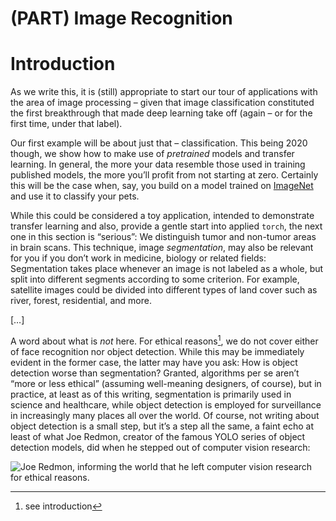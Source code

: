 # (PART) Image Recognition {.unnumbered}

# Introduction {#image-recognition-intro .unnumbered}

As we write this, it is (still) appropriate to start our tour of applications with the area of image processing -- given that
image classification constituted the first breakthrough that made deep learning take off (again -- or for the first time,
under that label).

Our first example will be about just that -- classification. This being 2020 though, we show how to make use of *pretrained*
models and transfer learning. In general, the more your data resemble those used in training published models, the more you'll
profit from not starting at zero. Certainly this will be the case when, say, you build on a model trained on
[ImageNet](http://www.image-net.org/) and use it to classify your pets.

While this could be considered a toy application, intended to demonstrate transfer learning and also, provide a gentle start
into applied `torch`, the next one in this section is "serious": We distinguish tumor and non-tumor areas in brain scans. This
technique, image *segmentation*, may also be relevant for you if you don't work in medicine, biology or related fields:
Segmentation takes place whenever an image is not labeled as a whole, but split into different segments according to some
criterion. For example, satellite images could be divided into different types of land cover such as river, forest,
residential, and more.

[...]

A word about what is *not* here. For ethical reasons[^1], we do not cover either of face recognition nor object detection.
While this may be immediately evident in the former case, the latter may have you ask: How is object detection worse than
segmentation? Granted, algorithms per se aren't "more or less ethical" (assuming well-meaning designers, of course), but in
practice, at least as of this writing, segmentation is primarily used in science and healthcare, while object detection is
employed for surveillance in increasingly many places all over the world. Of course, not writing about object detection is a
small step, but it's a step all the same, a faint echo at least of what Joe Redmon, creator of the famous YOLO series of
object detection models, did when he stepped out of computer vision research:

[^1]: see introduction

![](images/pjreddie.png "Joe Redmon, informing the world that he left computer vision research for ethical reasons.")

